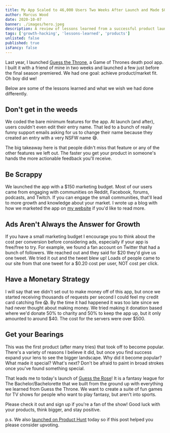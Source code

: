 ```yaml
---
title: My App Scaled to 46,000 Users Two Weeks After Launch and Made $0. Lessons Learned.
author: Marcus Wood
date: 2020-10-07
banner: ./images/hero.jpeg
description: A review of lessons learned from a successful product launch and the importance of having a monetary strategy.
tags: ['growth-hacking', 'lessons-learned', 'products']
unlisted: false
published: true
isFancy: false
---
```


Last year, I launched [Guess the Throne](/products/guess-the-throne), a Game of Thrones death pool app. I built it with a friend of mine in two weeks and launched a few just before the final season premiered. We had one goal: achieve product/market fit. Oh boy did we!

Below are some of the lessons learned and what we wish we had done differently.

## Don't get in the weeds

We coded the bare minimum features for the app. At launch (and after), users couldn't even edit their entry name. That led to a bunch of really funny support emails asking for us to change their name because they created an entry with a very NSFW name 😅.

The big takeaway here is that people didn't miss that feature or any of the other features we left out. The faster you get your product in someone's hands the more actionable feedback you'll receive.

## Be Scrappy

We launched the app with a $150 marketing budget. Most of our users came from engaging with communities on Reddit, Facebook, forums, podcasts, and Twitch. If you can engage the small communities, that'll lead to more growth and knowledge about your market. I wrote up a blog with how we marketed the app on [my website](/blog/we-launched-a-product-with-150-here-s-what-happened) if you'd like to read more.

## Ads Aren't Always the Answer for Growth

If you have a small marketing budget I encourage you to think about the cost per conversion before considering ads, especially if your app is free/free to try. For example, we found a fan account on Twitter that had a bunch of followers. We reached out and they said for $20 they'd give us one tweet. We tried it out and the tweet blew up! Loads of people came to our site from that one tweet for a $0.20 cost per user, NOT cost per click.

## Have a Monetary Strategy

I will say that we didn't set out to make money off of this app, but once we started receiving thousands of requests per second I could feel my credit card catching fire 😱. By the time it had happened it was too late since we had never thought about making money. We tried making it donation based where we'd donate 50% to charity and 50% to keep the app up, but it only amounted to around $40. The cost for the servers were over $500.

## Get your Bearings

This was the first product (after many tries) that took off to become popular. There's a variety of reasons I believe it did, but once you find success expand your lens to see the bigger landscape. Why did it become popular? What made it special? What's next? Don't be afraid to paint in broad strokes once you've found something special.

That leads me to today's launch of [Guess the Rose](https://guesstherose.com/)! It is a fantasy league for The Bachelor/Bachelorette that we built from the ground up with everything we learned from Guess the Throne. We want to create a suite of fun games for TV shows for people who want to play fantasy, but aren't into sports.

Please check it out and sign up if you're a fan of the show! Good luck with your products, think bigger, and stay positive.

p.s. We also [launched on Product Hunt](https://www.producthunt.com/posts/guess-the-rose) today so if this post helped you please consider upvoting.

